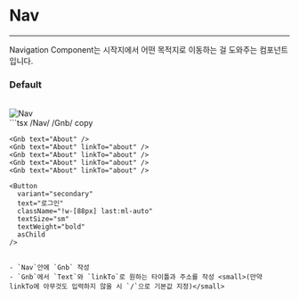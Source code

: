 
# Nav
---
Navigation Component는 시작지에서 어떤 목적지로 이동하는 걸 도와주는 컴포넌트입니다.

### Default
<br />

<div style={{ border: "0.5px solid gray", borderRadius: "8px", display: "flex", justifyContent: "center", alignItems: "center", padding: "32px" }}>
  <Image src="/Nav.png" alt="Nav" width={800} height={20}  />
</div>
```tsx /Nav/ /Gnb/ copy

<Nav>
    <Logo width={73} height={38} className="mr-[30px]" />
    
    <Gnb text="About" />
    <Gnb text="About" linkTo="about" />
    <Gnb text="About" linkTo="about" />
    <Gnb text="About" linkTo="about" />
    <Gnb text="About" linkTo="about" />

    <Button
      variant="secondary"
      text="로그인"
      className="!w-[88px] last:ml-auto"
      textSize="sm"
      textWeight="bold"
      asChild
    />
</Nav>

```

- `Nav`안에 `Gnb` 작성
- `Gnb`에서 `Text`와 `linkTo`로 원하는 타이틀과 주소를 작성 <small>(만약 linkTo에 아무것도 입력하지 않을 시 `/`으로 기본값 지정)</small>